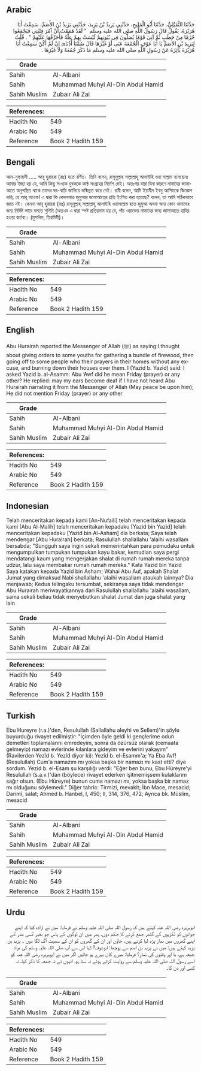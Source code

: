 ## Arabic


<div dir="rtl" lang="ar" style={{fontSize:'larger',backgroundColor:'#f8f9fa',padding:20}}>
حَدَّثَنَا النُّفَيْلِيُّ، حَدَّثَنَا أَبُو الْمَلِيحِ، حَدَّثَنِي يَزِيدُ بْنُ يَزِيدَ، حَدَّثَنِي يَزِيدُ بْنُ الأَصَمِّ، سَمِعْتُ أَبَا هُرَيْرَةَ، يَقُولُ قَالَ رَسُولُ اللَّهِ صلى الله عليه وسلم ‏ "‏ لَقَدْ هَمَمْتُ أَنْ آمُرَ فِتْيَتِي فَيَجْمَعُوا حُزَمًا مِنْ حَطَبٍ ثُمَّ آتِيَ قَوْمًا يُصَلُّونَ فِي بُيُوتِهِمْ لَيْسَتْ بِهِمْ عِلَّةٌ فَأُحَرِّقُهَا عَلَيْهِمْ ‏"‏ ‏.‏ قُلْتُ لِيَزِيدَ بْنِ الأَصَمِّ يَا أَبَا عَوْفٍ الْجُمُعَةَ عَنَى أَوْ غَيْرَهَا قَالَ صُمَّتَا أُذُنَاىَ إِنْ لَمْ أَكُنْ سَمِعْتُ أَبَا هُرَيْرَةَ يَأْثِرُهُ عَنْ رَسُولِ اللَّهِ صلى الله عليه وسلم مَا ذَكَرَ جُمُعَةً وَلاَ غَيْرَهَا ‏.‏
</div>
<div style={{backgroundColor:'#f8f9fa',padding:20, marginBottom: 10}}><table> <thead> <tr> <th>Grade</th> <th></th> </tr> </thead> <tbody> <tr><td>Sahih</td><td>Al-Albani</td></tr><tr><td>Sahih</td><td>Muhammad Muhyi Al-Din Abdul Hamid</td></tr><tr><td>Sahih Muslim</td><td>Zubair Ali Zai</td></tr></tbody></table><table> <thead> <tr> <th>References:</th> <th></th> </tr> </thead> <tbody><tr><td>Hadith No</td><td>549</td></tr><tr><td>Arabic No</td><td>549</td></tr><tr><td>Reference</td><td>Book 2 Hadith 159</td></tr></tbody></table></div>

## Bengali


<div dir="ltr" lang="bn" style={{fontSize:'larger',backgroundColor:'#f8f9fa',padding:20}}>
আন-নুফায়লী ..... আবূ হুরায়রা (রাঃ) হতে বর্ণিত। তিনি বলেন, রাসূলুল্লাহ সাল্লাল্লাহু আলাইহি ওয়া সাল্লাম বলেছেনঃ আমার ইচ্ছা হয় যে, আমি কিছু সংখ্যক যুবককে কাষ্ঠ সংগ্রহের নির্দেশ দেই। অতঃপর যারা বিনা কারণে নামাযের জামাআতে অনুপস্থিত থাকে তাদের ঘর-বাড়ি জালিয়ে ভষ্মিভুত করে দেই। রাবী বলেন, আমি ইয়াযীদ ইবনু আসিমকে জিজ্ঞেস করি, হে আবূ আওফ! এ দ্বারা কি কেবলমাত্র জুমুআর জামাআতের প্রতি ইংগিত করা হয়েছে? বলেন, তা আমি সঠিকভাবে জ্ঞাত নই। কেননা আবূ হুরায়রা (রাঃ) রাসূলুল্লাহ্ সাল্লাল্লাহু আলাইহি ওয়াসাল্লাম হতে জুমুআ অথবা অন্য কোন নামাযের জন্য নির্দিষ্ট ভাবে বলতে শুনিনি (অতএব এ দ্বারা স্পষ্ট প্রতিয়মান হয় যে, পাঁচ ওয়াক্তের নামাযের জন্য জামাআতে হাযির হওয়া কর্তব্য। (মুসলিম, তিরমিযী)।
</div>
<div style={{backgroundColor:'#f8f9fa',padding:20, marginBottom: 10}}><table> <thead> <tr> <th>Grade</th> <th></th> </tr> </thead> <tbody> <tr><td>Sahih</td><td>Al-Albani</td></tr><tr><td>Sahih</td><td>Muhammad Muhyi Al-Din Abdul Hamid</td></tr><tr><td>Sahih Muslim</td><td>Zubair Ali Zai</td></tr></tbody></table><table> <thead> <tr> <th>References:</th> <th></th> </tr> </thead> <tbody><tr><td>Hadith No</td><td>549</td></tr><tr><td>Arabic No</td><td>549</td></tr><tr><td>Reference</td><td>Book 2 Hadith 159</td></tr></tbody></table></div>

## English


<div dir="ltr" lang="en" style={{fontSize:'larger',backgroundColor:'#f8f9fa',padding:20}}>
Abu Hurairah reported the Messenger of Allah (ﷺ) as saying:I thought about giving orders to some youths for gathering a bundle of firewood, then going off to some people who their prayers in their homes without any excuse, and burning down their houses over them. I (Yazid b. Yazid) said: I asked Yazid b. al-Asamm: Abu ‘Awf did he mean Friday (prayer) or any other? He replied: may my ears become deaf if I have not heard Abu Hurairah narrating it from the Messenger of Allah (May peace be upon him); He did not mention Friday (prayer) or any other
</div>
<div style={{backgroundColor:'#f8f9fa',padding:20, marginBottom: 10}}><table> <thead> <tr> <th>Grade</th> <th></th> </tr> </thead> <tbody> <tr><td>Sahih</td><td>Al-Albani</td></tr><tr><td>Sahih</td><td>Muhammad Muhyi Al-Din Abdul Hamid</td></tr><tr><td>Sahih Muslim</td><td>Zubair Ali Zai</td></tr></tbody></table><table> <thead> <tr> <th>References:</th> <th></th> </tr> </thead> <tbody><tr><td>Hadith No</td><td>549</td></tr><tr><td>Arabic No</td><td>549</td></tr><tr><td>Reference</td><td>Book 2 Hadith 159</td></tr></tbody></table></div>

## Indonesian


<div dir="ltr" lang="id" style={{fontSize:'larger',backgroundColor:'#f8f9fa',padding:20}}>
Telah menceritakan kepada kami [An-Nufaili] telah menceritakan kepada kami [Abu Al-Malih] telah menceritakan kepadaku [Yazid bin Yazid] telah menceritakan kepadaku [Yazid bin Al-Asham] dia berkata; Saya telah mendengar [Abu Hurairah] berkata; Rasulullah shallallahu 'alaihi wasallam bersabda; "Sungguh saya ingin sekali memerintahkan para pemudaku untuk mengumpulkan tumpukan tumpukan kayu bakar, kemudian saya pergi mendatangi kaum yang mengerjakan shalat di rumah rumah mereka tanpa udzur, lalu saya membakar rumah rumah mereka." Kata Yazid bin Yazid Saya katakan kepada Yazid bin Asham; Wahai Abu Auf, apakah Shalat Jumat yang dimaksud Nabi shallallahu 'alaihi wasallam ataukah lainnya? Dia menjawab; Kedua telingaku tersumbat, sekiranya saya tidak mendengar Abu Hurairah meriwayatkannya dari Rasulullah shallallahu 'alaihi wasallam, sama sekali beliau tidak menyebutkan shalat Jumat dan juga shalat yang lain
</div>
<div style={{backgroundColor:'#f8f9fa',padding:20, marginBottom: 10}}><table> <thead> <tr> <th>Grade</th> <th></th> </tr> </thead> <tbody> <tr><td>Sahih</td><td>Al-Albani</td></tr><tr><td>Sahih</td><td>Muhammad Muhyi Al-Din Abdul Hamid</td></tr><tr><td>Sahih Muslim</td><td>Zubair Ali Zai</td></tr></tbody></table><table> <thead> <tr> <th>References:</th> <th></th> </tr> </thead> <tbody><tr><td>Hadith No</td><td>549</td></tr><tr><td>Arabic No</td><td>549</td></tr><tr><td>Reference</td><td>Book 2 Hadith 159</td></tr></tbody></table></div>

## Turkish


<div dir="ltr" lang="tr" style={{fontSize:'larger',backgroundColor:'#f8f9fa',padding:20}}>
Ebu Hureyre (r.a.)'den, Resulullah (Sallallahu aleyhi ve Sellem)'in şöyle buyurduğu rivayet edilmiştir: "İçimden öyle geldi ki gençlerime odun demetleri toplamalarını emredeyim, sonra da özürsüz olarak (cemaata gelmeyip) namazı evlerinde kılanlara gideyim ve evlerini yakayım" (Ravilerden Yezîd b. Yezîd diyor ki): Yezîd b. el-Esamm'a; Ya Eba Avf! (Resulullah) Cum'a namazım mı yoksa başka bir namazı mı kast etti? diye sordum. Yezid b. el-Esam şu karşılığı verdi: "Eğer ben bunu, Ebu Hüreyre'yi Resulullah (s.a.v.)'dan (böylece) rivayet eder­ken işitmemişsem kulaklarım sağır olsun. (Ebu Hüreyre) bunun cuma namazı mı, yoksa başka bir namaz mı olduğunu söylemedi." Diğer tahric: Tirmizi, mevakit; İbn Mace, mesacid; Darimî, salat; Ahmed b. Hanbel, I, 450; II, 314, 376, 472; Ayrıca bk. Müslim, mesacid
</div>
<div style={{backgroundColor:'#f8f9fa',padding:20, marginBottom: 10}}><table> <thead> <tr> <th>Grade</th> <th></th> </tr> </thead> <tbody> <tr><td>Sahih</td><td>Al-Albani</td></tr><tr><td>Sahih</td><td>Muhammad Muhyi Al-Din Abdul Hamid</td></tr><tr><td>Sahih Muslim</td><td>Zubair Ali Zai</td></tr></tbody></table><table> <thead> <tr> <th>References:</th> <th></th> </tr> </thead> <tbody><tr><td>Hadith No</td><td>549</td></tr><tr><td>Arabic No</td><td>549</td></tr><tr><td>Reference</td><td>Book 2 Hadith 159</td></tr></tbody></table></div>

## Urdu


<div dir="rtl" lang="ur" style={{fontSize:'larger',backgroundColor:'#f8f9fa',padding:20}}>
ابوہریرہ رضی اللہ عنہ کہتے ہیں کہ رسول اللہ صلی اللہ علیہ وسلم نے فرمایا: میں نے ارادہ کیا کہ اپنے جوانوں کو لکڑیوں کے گٹھر جمع کرنے کا حکم دوں، پھر میں ان لوگوں کے پاس جو بغیر کسی عذر کے اپنے گھروں میں نماز پڑھ لیا کرتے ہیں، جاؤں اور ان کے گھروں کو ان کے سمیت آگ لگا دوں ۔ یزید بن یزید کہتے ہیں: میں نے یزید بن اصم سے پوچھا: ابوعوف! کیا اس سے آپ صلی اللہ علیہ وسلم کی مراد جمعہ ہے، یا اور وقتوں کی نماز؟ فرمایا: میرے کان بہرے ہو جائیں اگر میں نے ابوہریرہ رضی اللہ عنہ کو اسے رسول اللہ صلی اللہ علیہ وسلم سے روایت کرتے ہوئے نہ سنا ہو، انہوں نے نہ جمعہ کا ذکر کیا، نہ کسی اور دن کا۔
</div>
<div style={{backgroundColor:'#f8f9fa',padding:20, marginBottom: 10}}><table> <thead> <tr> <th>Grade</th> <th></th> </tr> </thead> <tbody> <tr><td>Sahih</td><td>Al-Albani</td></tr><tr><td>Sahih</td><td>Muhammad Muhyi Al-Din Abdul Hamid</td></tr><tr><td>Sahih Muslim</td><td>Zubair Ali Zai</td></tr></tbody></table><table> <thead> <tr> <th>References:</th> <th></th> </tr> </thead> <tbody><tr><td>Hadith No</td><td>549</td></tr><tr><td>Arabic No</td><td>549</td></tr><tr><td>Reference</td><td>Book 2 Hadith 159</td></tr></tbody></table></div>